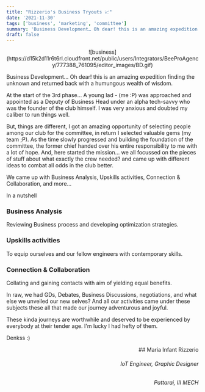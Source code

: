 ```yaml
---
title: "Rizzerio's Business Tryouts 📈"
date: '2021-11-30'
tags: ['business', 'marketing', 'committee']
summary: 'Business Development… Oh dear! this is an amazing expedition finding the unknown and returned back with a humungous wealth of wisdom.'
draft: false
---
```


<div align="center">
  ![business](https://d15k2d11r6t6rl.cloudfront.net/public/users/Integrators/BeeProAgency/777388_761095/editor_images/BD.gif)
</div>

Business Development… Oh dear! this is an amazing expedition finding the unknown and returned back with a humungous wealth of wisdom.

At the start of the 3rd phase… A young lad - (me :P) was approached and appointed as a Deputy of Business Head under an alpha tech-savvy who was the founder of the club himself. I was very anxious and doubted my caliber to run things well.

But, things are different, I got an amazing opportunity of selecting people among our club for the committee, in return I selected valuable gems (my team ;P). As the time slowly progressed and building the foundation of the committee, the former chief handed over his entire responsibility to me with a lot of hope.
And, here started the mission… we all focussed on the pieces of stuff about what exactly the crew needed? and came up with different ideas to combat all odds in the club better.

We came up with Business Analysis, Upskills activities, Connection & Collaboration, and more...

In a nutshell

### Business Analysis

Reviewing Business process and developing optimization strategies.

### Upskills activities

To equip ourselves and our fellow engineers with contemporary skills.

### Connection & Collaboration

Collating and gaining contacts with aim of yielding equal benefits.

In raw, we had GDs, Debates, Business Discussions, negotiations, and what else we unveiled our new selves?
And all our activities came under these subjects these all that made our journey adventurous and joyful.

These kinda journeys are worthwhile and deserved to be experienced by everybody at their tender age. I'm lucky I had hefty of them.

Denkss :)

<div align="right">
## Maria Infant Rizzerio

###### IoT Engineer, Graphic Designer

###### Pattarai, III MECH

</div>
